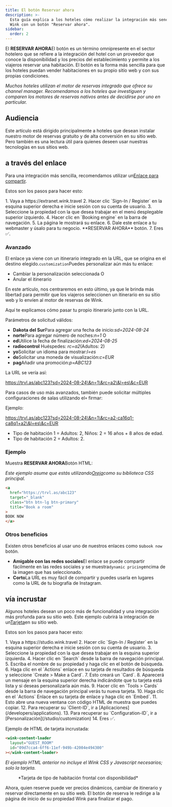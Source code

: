 ```yaml
---
title: El botón Reservar ahora
description: >-
  Esta guía explica a los hoteles cómo realizar la integración más sencilla con
  Wink con un botón "Reservar ahora".
sidebar:
  order: 2
---
```


El **RESERVAR AHORA**El botón es un término omnipresente en el sector hotelero que se refiere a la integración del hotel con un proveedor que conoce la disponibilidad y los precios del establecimiento y permite a los viajeros reservar una habitación. El botón es la forma más sencilla para que los hoteles puedan vender habitaciones en su propio sitio web y con sus propias condiciones.

*Muchos hoteles utilizan el motor de reservas integrado que ofrece su channel manager. Recomendamos a los hoteles que investiguen y comparen los motores de reservas nativos antes de decidirse por uno en particular.*

## Audiencia

Este artículo está dirigido principalmente a hoteles que desean instalar nuestro motor de reservas gratuito y de alta conversión en su sitio web.
Pero también es una lectura útil para quienes deseen usar nuestras tecnologías en sus sitios web.

## a través del enlace

Para una integración más sencilla, recomendamos utilizar un[Enlace para compartir](/studio/shareable-links).

Estos son los pasos para hacer esto:

<Steps>
  1. Vaya a https://extranet.wink.travel
  2. Hacer clic `Sign-In / Register` en la esquina superior derecha e inicie sesión con su cuenta de usuario.
  3. Seleccione la propiedad con la que desea trabajar en el menú desplegable superior izquierdo.
  4. Hacer clic en `Booking engine` en la barra de navegación.
  5. La página le mostrará su enlace.
  6. Dale este enlace a tu webmaster y úsalo para tu negocio. **RESERVAR AHORA** botón.
  7. Eres ✅.
</Steps>


### Avanzado

El enlace ya viene con un itinerario integrado en la URL, que se origina en el destino elegido.`customization`Puedes personalizar aún más tu enlace:

* Cambiar la personalización seleccionada O
* Anular el itinerario

En este artículo, nos centraremos en esto último, ya que le brinda más libertad para permitir que los viajeros seleccionen un itinerario en su sitio web y lo envíen al motor de reservas de Wink.

Aquí te explicamos cómo pasar tu propio itinerario junto con la URL.

Parámetros de solicitud válidos:

* **Dakota del Sur**Para agregar una fecha de inicio:*sd=2024-08-24*
* **norte**Para agregar número de noches:*n=1* O
* **ed**Utilice la fecha de finalización:*ed=2024-08-25*
* **radiocontrol** Huéspedes: *rc=a2*(Adultos: 2)
* **yo**Solicitar un idioma para mostrar:*l=es*
* **do**Solicitar una moneda de visualización:*c=EUR*
* **pag**Añadir una promoción:*p=ABC123*

La URL se vería así:

https://trvl.as/abc123?sd=2024-08-24\&n=1\&rc=a2\&l=es\&c=EUR

Para casos de uso más avanzados, también puede solicitar múltiples configuraciones de salas utilizando el`+` firmar:

Ejemplo:

https://trvl.as/abc123?sd=2024-08-24\&n=1\&rc=a2-ca16q1-ca8q1+a2\&l=es\&c=EUR

* Tipo de habitación 1 = Adultos: 2, Niños: 2 = 16 años + 8 años de edad.
* Tipo de habitación 2 = Adultos: 2.

### Ejemplo

Muestra **RESERVAR AHORA**Botón HTML:

*Este ejemplo asume que estás utilizando[Oreja](https://getbootstrap.com)como su biblioteca CSS principal.*

```html
<a
  href="https://trvl.as/abc123"
  target="_blank"
  class="btn btn-lg btn-primary"
  title="Book a room"
>
BOOK NOW
</a>
```

### Otros beneficios

Existen otros beneficios al usar uno de nuestros enlaces como su`book now` botón.

* **Amigable con las redes sociales**El enlace se puede compartir fácilmente en las redes sociales y se muestra`dynamic pricing`encima de la imagen que has seleccionado.
* **Corto**La URL es muy fácil de compartir y puedes usarla en lugares como la URL de tu biografía de Instagram.

## vía incrustar

Algunos hoteles desean un poco más de funcionalidad y una integración más profunda para su sitio web. Este ejemplo cubrirá la integración de un[Tarjeta](/studio/cards)en su sitio web.

Estos son los pasos para hacer esto:

<Steps>
  1. Vaya a https://studio.wink.travel
  2. Hacer clic `Sign-In / Register` en la esquina superior derecha e inicie sesión con su cuenta de usuario.
  3. Seleccione la propiedad con la que desea trabajar en la esquina superior izquierda.
  4. Hacer clic en `Search` desde la barra de navegación principal.
  5. Escriba el nombre de su propiedad y haga clic en el botón de búsqueda.
  6. Haga clic en el `Actions` enlace en su tarjeta de resultados de búsqueda y seleccione `Create > Make a Card`.
  7. Esto creará un `Card`.
  8. Aparecerá un mensaje en la esquina superior derecha indicándote que tu tarjeta está lista y si deseas personalizarla aún más.
  9. Hacer clic en `Tools > Cards` desde la barra de navegación principal verás tu nueva tarjeta.
  10. Haga clic en el `Actions` Enlace en su tarjeta de enlace y haga clic en `Embed`.
  11. Esto abre una nueva ventana con código HTML de muestra que puedes copiar.
  12. Para recuperar su `Client-ID`, ir a [Aplicaciones](/developers/applications).
  13. Para recuperar su `Configuration-ID`, ir a [Personalización](/studio/customization)
  14. Eres ✅.
</Steps>


Ejemplo de HTML de tarjeta incrustada:

```html
<wink-content-loader
  layout="GUEST_ROOM"
  id="09d7cca4-6ff6-11ef-949b-42004e494300"
></wink-content-loader>
```

*El ejemplo HTML anterior no incluye el Wink CSS y Javascript necesarios; solo la tarjeta.*

<figure>
  <CloudinaryImage width="350" height="829" resize="scale" quality="best" alt="Vista previa de la tarjeta" src="academy/card-example" errorImage="noimage_opaque_nyrtl0.png" />

  <figcaption>*Tarjeta de tipo de habitación frontal con disponibilidad*</figcaption>
</figure>


Ahora, quien reserve puede ver precios dinámicos, cambiar de itinerario y reservar directamente en su sitio web. El botón de reserva le redirige a la página de inicio de su propiedad Wink para finalizar el pago.

